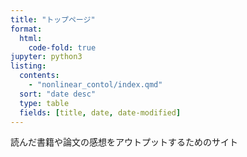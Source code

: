 ```yaml
---
title: "トップページ"
format:
  html:
    code-fold: true
jupyter: python3
listing:
  contents: 
    - "nonlinear_contol/index.qmd"
  sort: "date desc"
  type: table
  fields: [title, date, date-modified]
---
```


読んだ書籍や論文の感想をアウトプットするためのサイト
